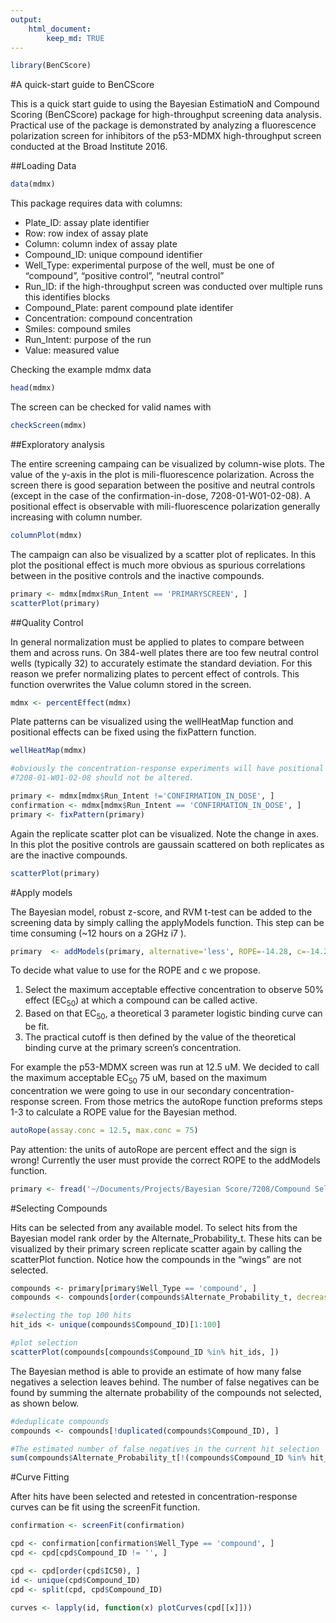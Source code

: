 ```yaml
---
output: 
    html_document:
        keep_md: TRUE
---
```


```r
library(BenCScore)
```

#A quick-start guide to BenCScore

This is a quick start guide to using the Bayesian EstimatioN and Compound Scoring (BenCScore) package for high-throughput screening data analysis. Practical use of the package is demonstrated by analyzing a fluorescence polarization screen for inhibitors of the p53-MDMX high-throughput screen conducted at the Broad Institute 2016. 

##Loading Data
```r
data(mdmx)
```

This package requires data with columns:

* Plate_ID: assay plate identifier  
* Row: row index of assay plate  
* Column: column index of assay plate   
* Compound_ID: unique compound identifier  
* Well_Type: experimental purpose of the well, must be one of "compound", "positive control", "neutral control"  
* Run_ID: if the high-throughput screen was conducted over multiple runs this identifies blocks  
* Compound_Plate: parent compound plate identifer  
* Concentration: compound concentration  
* Smiles: compound smiles  
* Run_Intent: purpose of the run  
* Value: measured value  

Checking the example mdmx data
```r
head(mdmx)
```

The screen can be checked for valid names with
```r
checkScreen(mdmx)
```

##Exploratory analysis

The entire screening campaing can be visualized by column-wise plots. The value of the y-axis in the plot is mili-fluorescence polarization. Across the screen there is good separation between the positive and neutral controls (except in the case of the confirmation-in-dose, 7208-01-W01-02-08). A positional effect is observable with mili-fluorescence polarization generally increasing with column number.

```r
columnPlot(mdmx)
```

The campaign can also be visualized by a scatter plot of replicates. In this plot the positional effect is much more obvious as spurious correlations between in the positive controls and the inactive compounds.

```r
primary <- mdmx[mdmx$Run_Intent == 'PRIMARYSCREEN', ]
scatterPlot(primary)
```

##Quality Control

In general normalization must be applied to plates to compare between them and across runs. On 384-well plates there are too few neutral control wells (typically 32) to accurately estimate the standard deviation. For this reason we prefer normalizing plates to percent effect of controls. This function overwrites the Value column stored in the screen.

```r
mdmx <- percentEffect(mdmx)
```

Plate patterns can be visualized using the wellHeatMap function and positional effects can be fixed using the fixPattern function.

```r
wellHeatMap(mdmx)
```

```r
#obviously the concentration-response experiments will have positional patterns
#7208-01-W01-02-08 should not be altered. 

primary <- mdmx[mdmx$Run_Intent !='CONFIRMATION_IN_DOSE', ]
confirmation <- mdmx[mdmx$Run_Intent == 'CONFIRMATION_IN_DOSE', ]
primary <- fixPattern(primary)
```

Again the replicate scatter plot can be visualized. Note the change in axes. In this plot the positive controls are gaussain scattered on both replicates as are the inactive compounds. 

```r
scatterPlot(primary)
```

#Apply models

The Bayesian model, robust z-score, and RVM t-test can be added to the screening data by simply calling the applyModels function. This step can be time consuming (~12 hours on a 2GHz i7 ).

```r
primary  <- addModels(primary, alternative='less', ROPE=-14.28, c=-14.28)
```

To decide what value to use for the ROPE and c we propose.

1. Select the maximum acceptable effective concentration to observe 50% effect (EC$_{50}$) at which a compound can be called active.  
2. Based on that EC$_{50}$, a theoretical 3 parameter logistic binding curve can be fit.  
3. The practical cutoff is then defined by the value of the theoretical binding curve at the primary screen's concentration.  

For example the p53-MDMX screen was run at 12.5 uM. We decided to call the maximum acceptable EC$_{50}$ 75 uM, based on the maximum concentration we were going to use in our secondary concentration-response screen. From those metrics the autoRope function preforms steps 1-3 to calculate a ROPE value for the Bayesian method.

```r
autoRope(assay.conc = 12.5, max.conc = 75)
```

Pay attention: the units of autoRope are percent effect and the sign is wrong! Currently the user must provide the correct ROPE to the addModels function.

```r
primary <- fread('~/Documents/Projects/Bayesian Score/7208/Compound Selection/primary.mdmx.analysis.csv')
```

#Selecting Compounds

Hits can be selected from any available model. To select hits from the Bayesian model rank order by the Alternate_Probability_t. These hits can be visualized by their primary screen replicate scatter again by calling the scatterPlot function. Notice how the compounds in the "wings" are not selected.

```r
compounds <- primary[primary$Well_Type == 'compound', ]
compounds <- compounds[order(compounds$Alternate_Probability_t, decreasing=TRUE), ]

#selecting the top 100 hits
hit_ids <- unique(compounds$Compound_ID)[1:100]

#plot selection
scatterPlot(compounds[compounds$Compound_ID %in% hit_ids, ])
```

The Bayesian method is able to provide an estimate of how many false negatives a selection leaves behind. The number of false negatives can be found by summing the alternate probability of the compounds not selected, as shown below.

```r
#deduplicate compounds
compounds <- compounds[!duplicated(compounds$Compound_ID), ]

#The estimated number of false negatives in the current hit selection
sum(compounds$Alternate_Probability_t[!(compounds$Compound_ID %in% hit_ids)], na.rm=TRUE)
```


#Curve Fitting

After hits have been selected and retested in concentration-response curves can be fit using the screenFit function.

```r
confirmation <- screenFit(confirmation)
```

```r
cpd <- confirmation[confirmation$Well_Type == 'compound', ]
cpd <- cpd[cpd$Compound_ID != '', ]

cpd <- cpd[order(cpd$IC50), ]
id <- unique(cpd$Compound_ID)
cpd <- split(cpd, cpd$Compound_ID)

curves <- lapply(id, function(x) plotCurves(cpd[[x]]))
```